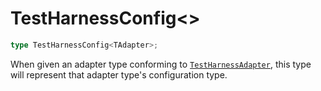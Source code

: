 
<Meta
    title="Packages / Testing / Test Harness / Types / TestHarnessConfig<>"
/>

# TestHarnessConfig\<>

```ts
type TestHarnessConfig<TAdapter>;
```

When given an adapter type conforming to <a href="./?path=/docs/packages-testing-test-harness-types-testharnessadapter--docs">`TestHarnessAdapter`</a>, this type will represent that adapter type's configuration type.
